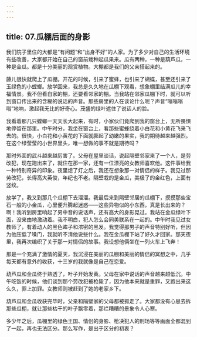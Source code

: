 ```yaml
---
---
---
```

title: 07.瓜棚后面的身影
---




我们院子里住的大都是“有问题”和“出身不好”的人家。为了多少对自己的生活环境有些改善，大家都开始在自己的窗前栽种起瓜果来。瓜有两种，一种是葫芦瓜，一种是金瓜。都是十分美丽的观赏植物。大棚都是我们的父亲搭起来的。

藤儿很快就爬上了瓜棚。开花的时候，引来了蜜蜂，也引来了蝴蝶，甚至还引来了玉绿色的小螳螂。放学回来，我总是久久地在瓜棚下观看，想象棚里结满瓜儿的幸福情景。我不但看自家的棚，还要看邻家的棚。当我站在邻家瓜棚下时，就可以听到窗口传出来的含糊的说话的声音。那些房里的人在谈论什么呢？声音“嗡嗡嗡嗡”地响，激起我无比的好奇心。茂盛的绿叶遮住了说话人的脸。

我看着那几只螳螂一天天长大起来，有时，小家伙们竟爬到我的窗台上，无所畏惧地停留在那里。中午时分，我坐在窗台上，看那些蜜蜂绕着小白花和小黄花飞来飞去的。很快，小白花和小黄花的下面就膨起了幼嫩的果实，我的期待越来越强烈。在这个绿莹莹的小世界里头，唯一想做的事不就是期待吗？

那时外面的武斗越来越厉害了。父母在屋里谈话，说起隔壁邻家来了一个人，是劳改犯，现在跑出来了，就住在那一家，还有一位漂亮的女教师喜欢他。这件事给我一种特别奇异的印象。夜里熄了灯之后，我还在想象那一对情侣的样子。我见过那劳改犯，长得高大英俊，年纪也不老。隔壁栽的是金瓜，美极了的金红色，上面有竖纹。

放学了，我又到那几个瓜棚下去溜溜。我最后来到隔壁邻居的瓜棚下，摸摸那些宝石一般的小金瓜，心里便升腾起迷惑——这些异物似的小东西，真是长出来的？啊！我听到房里响起了男中音的说话声，还有高大的身影晃过。我站在金瓜绿叶下面，没来由地激动着。我不明白，犯人怎么会同美联系在一起的。中午时我见过女教师了，有着动人的黑色眸子和浓密的黑发。我觉得那男子的声音特别好听，但因为他压低了嗓门，我就听不清他说些什么。我在金瓜棚下站了好久才回家。那天夜里，我再次编织了关于那一对情侣的故事。我设想他俩坐在一列火车上飞奔！

那是一个充满了激情的夏天，我沉浸在美丽的瓜棚和美丽的情侣的冥想之中，几乎每天都有意外的收获，十三岁的我就像是自己在恋爱。

葫芦瓜和金瓜终于熟透了，叶子开始发黄。父母在家中说话的声音越来越低沉。中午吃饭的时候，他们谈到那个劳改犯被枪毙了，因为他本来就是重罪，又跑出来这么久，罪上加罪。女教师则被赶到了她的老家乡下。

葫芦瓜和金瓜收获完毕时，父亲和隔壁家的父母都被抓走了。大家都没有心思去拆那些瓜棚，就让那些枯干的叶子飘零着，那烂糟糟的景象令人心寒。

多少年之后，瓜棚里的绿色王国、情侣的身影、枪决犯人的刑场等等画面全都混到了一起，再也无法区分。那么写作，是出于区分的初衷？